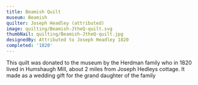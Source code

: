 ```yaml
---
title: Beamish Quilt
museum: Beamish
quilter: Joseph Headley (attributed)
image: quilting/Beamish-JtheQ-quilt.svg
thumbNail: quilting/Beamish-JtheQ-quilt.jpg
designedBy: Attributed to Joseph Headley 1820
completed: '1820'
---
```

This quilt was donated to the museum by the Herdman family who in 1820 lived in Humshaugh Mill, about 2 miles from Joseph Hedleys cottage. It made as a wedding gift for the grand daughter of the family